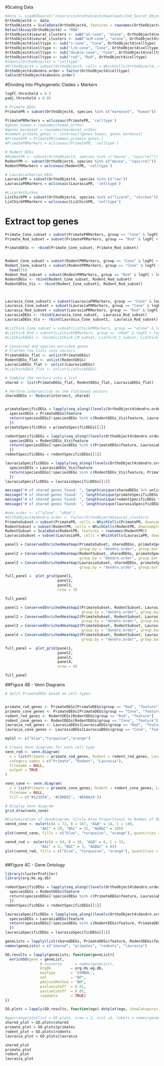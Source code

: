 #Scaling Data
```r
#data <- LoadH5Seurat("/Users/vishruthdinesh/Downloads/Ind_Seurat_Objects/CleanIntegratedObject.h5seurat")
OrthoObject4 <- data
OrthoObject4 = ScaleData(OrthoObject4, features = rownames(OrthoObject4))
DefaultAssay(OrthoObject4) = "RNA"
OrthoObject4$seurat_clusters <- sub("oS-cone", "oCone", OrthoObject4$seurat_clusters)
OrthoObject4$seurat_clusters <- sub("oLM-cone", "oCone", OrthoObject4$seurat_clusters)
OrthoObject4$celltype <- sub("s-cone", "Cone", OrthoObject4$celltype)
OrthoObject4$celltype <- sub("l/m-cone", "Cone", OrthoObject4$celltype)
OrthoObject4$celltype <- sub("double-cone", "Cone", OrthoObject4$celltype)
OrthoObject4$celltype <- sub("rod", "Rod", OrthoObject4$celltype)
#Idents(OrthoObject4) = "celltype"
#OrthoObject4 = subset(OrthoObject4, cells = WhichCells(OrthoObject4, downsample = 300, seed = 12345))
OrthoObject4$dendro.order = factor(OrthoObject4$celltype)
table(OrthoObject4$dendro.order)

```

#Dividing Into Phylogenetic Clades + Markers
```r
logFC.threshold = 0.5
padj.threshold = 0.05

# Primate DEGs
PrimatePR = subset(OrthoObject4, species %in% c("marmoset", "human"))

PrimatePRMarkers = wilcoxauc(PrimatePR, 'celltype')
#genes_human = rownames(human_ortho)
#genes_marmoset = rownames(marmoset_ortho)
#common_primate_genes <- intersect(genes_human, genes_marmoset)
#PrimatePR = PrimatePR[common_primate_genes,]
#PrimatePRMarkers = wilcoxauc(PrimatePR, 'celltype')

# Rodent DEGs
#RodentPR <- subset(OrthoObject4, species %in% c("mouse", "squirrel"))
RodentPR <- subset(OrthoObject4, species %in% c("mouse", "squirrel"))
RodentPRMarkers = wilcoxauc(RodentPR, 'celltype')

# Laurasiatherian DEGs
LaurasiaPR = subset(OrthoObject4, species %in% c("cow"))
LaurasiaPRMarkers = wilcoxauc(LaurasiaPR, 'celltype')

#Lizard+Chicken
LizChickPR = subset(OrthoObject4, species %in% c("lizard", "chicken"))
LizChickPRMarkers = wilcoxauc(LizChickPR, 'celltype')
```
# Extract top genes
```r
Primate_Cone_subset = subset(PrimatePRMarkers, group == "Cone" & logFC > logFC.threshold & padj < padj.threshold) %>% arrange(padj)
Primate_Rod_subset = subset(PrimatePRMarkers, group == "Rod" & logFC > logFC.threshold & padj < padj.threshold) %>% arrange(padj)

PrimateDEGs <- rbind(Primate_Cone_subset, Primate_Rod_subset)


Rodent_Cone_subset = subset(RodentPRMarkers, group == "Cone" & logFC > logFC.threshold & padj < padj.threshold) %>% arrange(padj)
Rodent_Cone_subset1 = subset(RodentPRMarkers, group == "Cone" & logFC > logFC.threshold & padj < padj.threshold) %>% arrange(padj)%>% 
  head(75)
Rodent_Rod_subset = subset(RodentPRMarkers, group == "Rod" & logFC > logFC.threshold & padj < padj.threshold) %>% arrange(padj)
RodentDEGs <- rbind(Rodent_Cone_subset, Rodent_Rod_subset)
RodentDEGs_Vis <- rbind(Rodent_Cone_subset1, Rodent_Rod_subset)



Laurasia_Cone_subset1 = subset(LaurasiaPRMarkers, group == "Cone" & logFC > logFC.threshold & padj < padj.threshold) %>% arrange(padj)%>% head(100)
Laurasia_Cone_subset = subset(LaurasiaPRMarkers, group == "Cone" & logFC > logFC.threshold & padj < padj.threshold) %>% arrange(padj)
Laurasia_Rod_subset = subset(LaurasiaPRMarkers, group == "Rod" & logFC > logFC.threshold & padj < padj.threshold) %>% arrange(padj)
LaurasiaDEGs <- rbind(Laurasia_Cone_subset,  Laurasia_Rod_subset)
LaurasiaDEGs_Vis <- rbind(Laurasia_Cone_subset1,  Laurasia_Rod_subset)

#LizChick_Cone_subset = subset(LizChickPRMarkers, group == "oCone" & logFC > logFC.threshold & padj < padj.threshold) %>% arrange(padj)
#LizChick_Rod = subset(LizChickPRMarkers, group == "oRod" & logFC > logFC.threshold & padj < padj.threshold) %>% arrange(padj)
#LizChickDEGs <- rbind(LizChick_LM_subset, LizChick_S_subset, LizChick_Rod)

# Conserved and species-enriched genes
# Flatten the lists into vectors
PrimateDEGs_flat <- unlist(PrimateDEGs)
RodentDEGs_flat <- unlist(RodentDEGs)
LaurasiaDEGs_flat <- unlist(LaurasiaDEGs)
#LizChickDEGs_flat <- unlist(LizChickDEGs)

# Combine the vectors into a list
shared <- list(PrimateDEGs_flat, RodentDEGs_flat, LaurasiaDEGs_flat)

# Perform intersection on the flattened vectors
sharedDEGs <- Reduce(intersect, shared)


primateSpecificDEGs = lapply(seq_along((levels(OrthoObject4$dendro.order))), function(element){
  speciesDEGs = PrimateDEGs$feature
  return(speciesDEGs[!speciesDEGs %in% c(RodentDEGs_Vis$feature, LaurasiaDEGs_Vis$feature)])
  })
primateSpecificDEGs = primateSpecificDEGs[[1]]

rodentSpecificDEGs = lapply(seq_along((levels(OrthoObject4$dendro.order))), function(element){
  speciesDEGs = RodentDEGs_Vis$feature
  return(speciesDEGs[!speciesDEGs %in% c(PrimateDEGs$feature, LaurasiaDEGs_Vis$feature)])
  })
rodentSpecificDEGs = rodentSpecificDEGs[[1]]

laurasiaSpecificDEGs = lapply(seq_along((levels(OrthoObject4$dendro.order))), function(element){
  speciesDEGs = LaurasiaDEGs_Vis$feature
  return(speciesDEGs[!speciesDEGs %in% c(RodentDEGs_Vis$feature, PrimateDEGs$feature)])
  })
laurasiaSpecificDEGs = laurasiaSpecificDEGs[[1]]

```

```r
message("# of shared genes found: ", length(unique(sharedDEGs %>% unlist)))
message("# of shared genes found: ", length(unique(primateSpecificDEGs %>% unlist)))
message("# of shared genes found: ", length(unique(rodentSpecificDEGs %>% unlist)))
message("# of shared genes found: ", length(unique(laurasiaSpecificDEGs %>% unlist)))
```


```r
#new_order <- c("oCone", "oRod")
#OrthoObject4$dendro.order <- factor(OrthoObject4$seurat_clusters)
PrimateSubset = subset(PrimatePR, cells = WhichCells(PrimatePR, downsample = 100, seed = 12345))
RodentSubset = subset(RodentPR, cells = WhichCells(RodentPR, downsample = 100, seed = 12345))
RodentSubset = ScaleData(RodentPR, features = rownames(RodentPR))
LaurasiaSubset = subset(LaurasiaPR, cells = WhichCells(LaurasiaPR, downsample = 100, seed = 12345))

panel1 = ConservedEnrichedHeatmap(PrimateSubset, sharedDEGs, primateSpecificDEGs, rodentSpecificDEGs, laurasiaSpecificDEGs,
                                  group.by = "dendro.order", group.bar = FALSE,  draw.lines = FALSE)
panel2 = ConservedEnrichedHeatmap(RodentSubset, sharedDEGs, primateSpecificDEGs, rodentSpecificDEGs, laurasiaSpecificDEGs,
                                  group.by = "dendro.order", group.bar = FALSE,  draw.lines = FALSE)
panel3 = ConservedEnrichedHeatmap(LaurasiaSubset, sharedDEGs, primateSpecificDEGs, rodentSpecificDEGs, laurasiaSpecificDEGs,
                                  group.by = "dendro.order", group.bar = FALSE,  draw.lines = FALSE)

full_panel =  plot_grid(panel1, 
                        panel2, 
                        panel3, 
                        nrow = 3)

full_panel

```

```r
panel1 = ConservedEnrichedHeatmap2(PrimateSubset, RodentSubset, LaurasiaSubset, sharedDEGs,
                                   group.by = "dendro.order", group.bar = FALSE, draw.lines = FALSE, color = "magenta")
panel2 = ConservedEnrichedHeatmap2(PrimateSubset, RodentSubset, LaurasiaSubset, primateSpecificDEGs,
                                   group.by = "dendro.order", group.bar = FALSE, draw.lines = FALSE, color = "blue")
panel3 = ConservedEnrichedHeatmap2(PrimateSubset, RodentSubset, LaurasiaSubset, rodentSpecificDEGs,
                                   group.by = "dendro.order", group.bar = FALSE, draw.lines = FALSE, color = "turquoise3")
panel4 = ConservedEnrichedHeatmap2(PrimateSubset, RodentSubset, LaurasiaSubset, laurasiaSpecificDEGs,
                                   group.by = "dendro.order", group.bar = FALSE, draw.lines = FALSE, color = "orange")

full_panel =  plot_grid(panel1,
                        panel2,
                        panel3,
                        panel4,
                        nrow = 4)

full_panel
```

##Figure 4B - Venn Diagrams
```r
# Split PrimateDEGs based on cell types 


primate_rod_genes <- PrimateDEGs[PrimateDEGs$group == "Rod", "feature"]
primate_cone_genes <- PrimateDEGs[PrimateDEGs$group == "Cone", "feature"]
rodent_rod_genes <- RodentDEGs[RodentDEGs$group == "Rod", "feature"]
rodent_cone_genes <- RodentDEGs[RodentDEGs$group == "Cone", "feature"]
laurasia_rod_genes <- LaurasiaDEGs[LaurasiaDEGs$group == "Rod", "feature"]
laurasia_cone_genes <- LaurasiaDEGs[LaurasiaDEGs$group == "Cone", "feature"]

myCol <- c("blue","turquoise","orange")

# Create Venn diagrams for each cell type
venn_rod <- venn.diagram(
  x = list(Primate = primate_rod_genes, Rodent = rodent_rod_genes, Laurasia = laurasia_rod_genes),
  category.names = c("Primate", "Rodent", "Laurasia"),
  filename = NULL,
  output = TRUE
)

venn_cone <- venn.diagram(
  x = list(Primate = primate_cone_genes, Rodent = rodent_cone_genes, Laurasia = laurasia_cone_genes),
  filename = NULL,
  fill = c("#1235FA", '#C80D92', '#EA8A24'))

# Display Venn diagram
grid.draw(venn_cone)

#Customization of VennDiagram: Circle Area Proportional to Number of DEGs
vennd_cone <- euler(c(A = 72, B = 167, "A&B" = 14, C = 149, 
                "A&C" = 29, "B&C" = 32, "A&B&C" = 18))
plot(vennd_cone, fills = c("blue", "turquoise", "orange"), quantities = TRUE)

vennd_rod <- euler(c(A = 64, B = 26, "A&B" = 6, C = 33, 
                "A&C" = 4, "B&C" = 3, "A&B&C" = 8))
plot(vennd_rod, fills = c("blue", "turquoise", "orange"), quantities = TRUE)



```
##Figure 4C - Gene Ontology
```r
library(clusterProfiler)
library(org.Hs.eg.db)

rodentSpecificDEGs = lapply(seq_along((levels(OrthoObject4$dendro.order))), function(element){
  speciesDEGs = RodentDEGs$feature
  return(speciesDEGs[!speciesDEGs %in% c(PrimateDEGs$feature, LaurasiaDEGs$feature)])
  })
rodentSpecificDEGs = rodentSpecificDEGs[[1]]

laurasiaSpecificDEGs = lapply(seq_along((levels(OrthoObject4$dendro.order))), function(element){
  speciesDEGs = LaurasiaDEGs$feature
  return(speciesDEGs[!speciesDEGs %in% c(RodentDEGs$feature, PrimateDEGs$feature)])
  })
laurasiaSpecificDEGs = laurasiaSpecificDEGs[[1]]

geneLists = lapply(list(sharedDEGs, PrimateDEGs$feature, RodentDEGs$feature, LaurasiaDEGs$feature), function(x) sort(unique(unlist(x))))
names(geneLists) = c("shared", "primates", "rodents", "laurasia")

GO.results = lapply(geneLists, function(geneList){
  enrichGO(gene = geneList,
                # universe      = names(geneList),
                OrgDb         = org.Hs.eg.db,
                keyType       = 'SYMBOL',
                ont           = "BP",
                pAdjustMethod = "BH",
                pvalueCutoff  = 0.01,
                qvalueCutoff  = 0.05,
                readable      = TRUE)
})
```

```r
GO.plots = lapply(GO.results, function(ego) dotplot(ego, showCategory=10) + scale_fill_gradient(low = "magenta", high = "turquoise"))

#ggarrange(plotlist = GO.plots, nrow = 2, ncol =2, labels = names(geneLists), hjust = 0, align = "v")
shared_plot = GO.plots$shared
primate_plot = GO.plots$primates
rodent_plot = GO.plots$rodents
laurasia_plot = GO.plots$laurasia

shared_plot
primate_plot
rodent_plot
laurasia_plot
```





